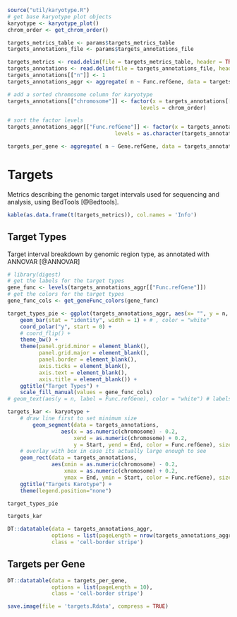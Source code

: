 ```r
source("util/karyotype.R")
# get base karyotype plot objects
karyotype <- karyotype_plot()
chrom_order <- get_chrom_order()

targets_metrics_table <- params$targets_metrics_table
targets_annotations_file <- params$targets_annotations_file
```

```r
targets_metrics <- read.delim(file = targets_metrics_table, header = TRUE, sep = '\t', check.names = FALSE)
targets_annotations <- read.delim(file = targets_annotations_file, header = TRUE, sep = '\t', check.names = FALSE)
targets_annotations[["n"]] <- 1
targets_annotations_aggr <- aggregate( n ~ Func.refGene, data = targets_annotations, FUN = sum)

# add a sorted chromosome column for karyotype
targets_annotations[["chromosome"]] <- factor(x = targets_annotations[["Chr"]], 
                                          levels = chrom_order)

# sort the factor levels
targets_annotations_aggr[["Func.refGene"]] <- factor(x = targets_annotations_aggr[["Func.refGene"]], 
                                  levels = as.character(targets_annotations_aggr[order(targets_annotations_aggr[["n"]], decreasing = TRUE), "Func.refGene"]))

targets_per_gene <- aggregate( n ~ Gene.refGene, data = targets_annotations, FUN = sum)
```

# Targets

Metrics describing the genomic target intervals used for sequencing and analysis, using BedTools [@Bedtools].

```r
kable(as.data.frame(t(targets_metrics)), col.names = 'Info')
```

## Target Types

Target interval breakdown by genomic region type, as annotated with ANNOVAR [@ANNOVAR]

```r
# library(digest)
# get the labels for the target types
gene_func <- levels(targets_annotations_aggr[["Func.refGene"]])
# get the colors for the target types
gene_func_cols <- get_geneFunc_colors(gene_func)

target_types_pie <- ggplot(targets_annotations_aggr, aes(x= "", y = n, fill = Func.refGene)) + 
    geom_bar(stat = "identity", width = 1) + # , color = "white"
    coord_polar("y", start = 0) +
    # coord_flip() + 
    theme_bw() +
    theme(panel.grid.minor = element_blank(), 
          panel.grid.major = element_blank(), 
          panel.border = element_blank(), 
          axis.ticks = element_blank(), 
          axis.text = element_blank(), 
          axis.title = element_blank()) +
    ggtitle("Target Types") +
    scale_fill_manual(values = gene_func_cols)
# geom_text(aes(y = n, label = Func.refGene), color = "white") # labels do not fit well

targets_kar <- karyotype + 
    # draw line first to set minimum size
        geom_segment(data = targets_annotations,
                 aes(x = as.numeric(chromosome) - 0.2,
                     xend = as.numeric(chromosome) + 0.2,
                     y = Start, yend = End, color = Func.refGene), size = 0.1) +
    # overlay with box in case its actually large enough to see
    geom_rect(data = targets_annotations, 
              aes(xmin = as.numeric(chromosome) - 0.2,
                  xmax = as.numeric(chromosome) + 0.2,
                  ymax = End, ymin = Start, color = Func.refGene), size = 0.1) +
    ggtitle("Targets Karotype") +
    theme(legend.position="none")

```

```r
target_types_pie
```

```r
targets_kar
```


```r
DT::datatable(data = targets_annotations_aggr,
              options = list(pageLength = nrow(targets_annotations_aggr)),
              class = 'cell-border stripe')
```

## Targets per Gene

```r
DT::datatable(data = targets_per_gene,
              options = list(pageLength = 10),
              class = 'cell-border stripe')
```

```r
save.image(file = 'targets.Rdata', compress = TRUE)
```
